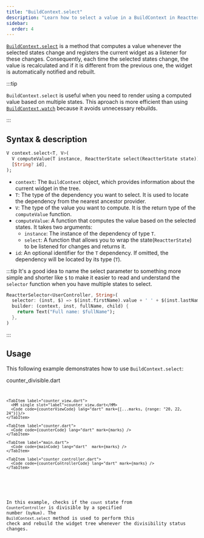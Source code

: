 ```yaml
---
title: "BuildContext.select"
description: "Learn how to select a value in a BuildContext in Reactter."
sidebar:
  order: 4
---
```




<HT><a href="https://pub.dev/documentation/flutter_reactter/latest/flutter_reactter/BuildContextExtension/select.html" target="_blank">`BuildContext.select`</a></HT> is a method that computes a value whenever the selected states change and registers the current widget as a listener for these changes.
Consequently, each time the selected states change, the value is recalculated and if it is different from the previous one, the widget is automatically notified and rebuilt.

:::tip

<HT>`BuildContext.select`</HT> is useful when you need to render using a computed value based on multiple states.
This aproach is more efficient than using <HT>[`BuildContext.watch`](/reactter/extensions/build_context_watch)</HT> because it avoids unnecessary rebuilds.

<MDXRedry mdx={WatchVsSelectComparation} />
:::

## Syntax & description

```dart showLineNumbers=false
V context.select<T, V>(
  V computeValue(T instance, ReactterState select(ReactterState state)),
  [String? id],
);
```

- `context`: The <HT>`BuildContext`</HT> object, which provides information about the current widget in the tree.
- <HT>`T`</HT>: The type of the dependency you want to select. It is used to locate the dependency from the nearest ancestor provider.
- <HT>`V`</HT>: The type of the value you want to compute. It is the return type of the <HM>`computeValue`</HM> function.
- <HM>`computeValue`</HM>: A function that computes the value based on the selected states. It takes two arguments:
  - `instance`: The instance of the dependency of type <HT>`T`</HT>.
  - <HM>`select`</HM>: A function that allows you to wrap the state(<HT>`ReactterState`</HT>) to be listened for changes and returns it.
- `id`: An optional identifier for the <HT>`T`</HT> dependency. If omitted, the dependency will be located by its type (<HT>`T`</HT>).

:::tip
It's a good idea to name the select parameter to something more simple and shorter like `$` to make it easier to read and understand the <HM>`selector`</HM> function when you have multiple states to select.

```dart showLineNumbers=false {2}
ReactterSelector<UserController, String>(
  selector: (inst, $) => $(inst.firstName).value + ' ' + $(inst.lastName).value,
  builder: (context, inst, fullName, child) {
    return Text("Full name: $fullName");
  },
)
```
:::

## Usage

This following example demonstrates how to use <HT>`BuildContext.select`</HT>:

<CodeTabs>
  <ZappButton path="examples/build_context_select"/>

  <Tabs>
    <TabItem label="counter_divisible.dart">
      <HM single slot="label">counter_divisible.dart</HM>
      <Code code={counterDivisibleCode} lang="dart" mark={[...marks, {range: "15-17"}]}/>
    </TabItem>

    <TabItem label="counter_view.dart">
      <HM single slot="label">counter_view.dart</HM>
      <Code code={counterViewCode} lang="dart" mark={[...marks, {range: "20, 22, 24"}]}/>
    </TabItem>

    <TabItem label="counter.dart">
      <Code code={counterCode} lang="dart" mark={marks} />
    </TabItem>

    <TabItem label="main.dart">
      <Code code={mainCode} lang="dart"  mark={marks} />
    </TabItem>

    <TabItem label="counter_controller.dart">
      <Code code={counterControllerCode} lang="dart" mark={marks} />
    </TabItem>
  </Tabs>
</CodeTabs>

In this example, checks if the `count` state from <HT>`CounterController`</HT> is divisible by a specified number (`byNum`).
The <HT>`BuildContext.select`</HT> method is used to perform this check and rebuild the widget tree whenever the divisibility status changes.